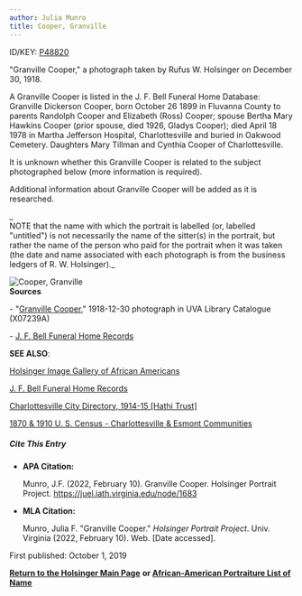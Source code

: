 ```yaml
---
author: Julia Munro
title: Cooper, Granville
---
```

ID/KEY: [P48820](http://juel.iath.virginia.edu/public_person?person=48820 "P48820")

"Granville Cooper," a photograph taken by Rufus W. Holsinger on December 30, 1918.  
  

A Granville Cooper is listed in the J. F. Bell Funeral Home Database: Granville Dickerson Cooper, born October 26 1899 in Fluvanna County to parents Randolph Cooper and Elizabeth (Ross) Cooper; spouse Bertha Mary Hawkins Cooper (prior spouse, died 1926, Gladys Cooper); died April 18 1978 in Martha Jefferson Hospital, Charlottesville and buried in Oakwood Cemetery. Daughters Mary Tillman and Cynthia Cooper of Charlottesville.

It is unknown whether this Granville Cooper is related to the subject photographed below (more information is required).

  
Additional information about Granville Cooper will be added as it is researched. 

_  
NOTE that the name with which the portrait is labelled (or, labelled "untitled") is not necessarily the name of the sitter(s) in the portrait, but rather the name of the person who paid for the portrait when it was taken (the date and name associated with each photograph is from the business ledgers of R. W. Holsinger)._

![Cooper, Granville](https://iiif.lib.virginia.edu/iiif/uva-lib:1050385/full/737,561/0/default.jpg "Cooper, Granville")  
**Sources**

\- "[Granville Cooper](https://search.lib.virginia.edu/catalog/uva-lib:1050385#?c=0&m=0&s=0&cv=0&xywh=834%2C1212%2C2633%2C1952 "Cooper, Granville")," 1918-12-30 photograph in UVA Library Catalogue (X07239A) 

\- [J. F. Bell Funeral Home Records](http://www2.vcdh.virginia.edu/afam/raceandplace/perl_scripts/last_names.html)

**SEE ALSO**:

[Holsinger Image Gallery of African Americans](http://rwholsingerphotos.org/images.php "Holsinger Image Gallery of African Americans")

[J. F. Bell Funeral Home Records](http://www2.vcdh.virginia.edu/afam/raceandplace/perl_scripts/funeral_search.html "J. F. Bell Funeral Home Database")

[Charlottesville City Directory, 1914-15 \[Hathi Trust\]](https://catalog.hathitrust.org/Record/101954103 "Charlottesville City Directory, 1914-15") 

[1870 & 1910 U. S. Census - Charlottesville & Esmont Communities](http://www2.vcdh.virginia.edu/afam/raceandplace/census/search_both.html "1870 & 1910 U. S. Census: Charlottesville and Esmont Communities")

##### **Cite This Entry**

*   **APA Citation:**
    
    Munro, J.F. (2022, February 10). Granville Cooper. Holsinger Portrait Project. https://juel.iath.virginia.edu/node/1683
    
*   **MLA Citation:**
    
    Munro, Julia F. "Granville Cooper." _Holsinger Portrait Project_. Univ. Virginia (2022, February 10). Web. \[Date accessed\].
    

  
First published: October 1, 2019    

[**Return to the Holsinger Main Page**](http://juel.iath.virginia.edu/node/980) **or [African-American Portraiture List of Name](http://juel.iath.virginia.edu/node/996)**